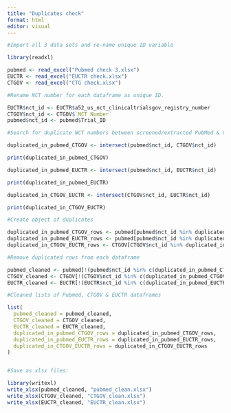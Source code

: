 ```yaml
---
title: "Duplicates check"
format: html
editor: visual
---
```


```r

#Import all 3 data sets and re-name unique ID variable

library(readxl)

pubmed <- read_excel("Pubmed check 3.xlsx")
EUCTR <- read_excel("EUCTR check.xlsx")
CTGOV <- read_excel("CTG check.xlsx")

#Rename NCT number for each dataframe as unique ID.

EUCTR$nct_id <- EUCTR$a52_us_nct_clinicaltrialsgov_registry_number
CTGOV$nct_id <- CTGOV$`NCT Number`
pubmed$nct_id <- pubmed$Trial_ID

```

```r

#Search for duplicate NCT numbers between screened/extracted PubMed & CTGOV screened:

duplicated_in_pubmed_CTGOV <- intersect(pubmed$nct_id, CTGOV$nct_id)

print(duplicated_in_pubmed_CTGOV)

```

```r

duplicated_in_pubmed_EUCTR <- intersect(pubmed$nct_id, EUCTR$nct_id)

print(duplicated_in_pubmed_EUCTR)

```

```r

duplicated_in_CTGOV_EUCTR <- intersect(CTGOV$nct_id, EUCTR$nct_id)

print(duplicated_in_CTGOV_EUCTR)

```

```r

#Create object of duplicates

duplicated_in_pubmed_CTGOV_rows <- pubmed[pubmed$nct_id %in% duplicated_in_pubmed_CTGOV, ]
duplicated_in_pubmed_EUCTR_rows <- pubmed[pubmed$nct_id %in% duplicated_in_pubmed_EUCTR, ]
duplicated_in_CTGOV_EUCTR_rows <- CTGOV[CTGOV$nct_id %in% duplicated_in_CTGOV_EUCTR, ]

```

```r

#Remove duplicated rows from each dataframe

pubmed_cleaned <- pubmed[!(pubmed$nct_id %in% c(duplicated_in_pubmed_CTGOV, duplicated_in_pubmed_EUCTR)), ]
CTGOV_cleaned <- CTGOV[!(CTGOV$nct_id %in% c(duplicated_in_pubmed_CTGOV, duplicated_in_CTGOV_EUCTR)), ]
EUCTR_cleaned <- EUCTR[!(EUCTR$nct_id %in% c(duplicated_in_pubmed_EUCTR, duplicated_in_CTGOV_EUCTR)), ]

```

```r

#Cleaned lists of Pubmed, CTGOV & EUCTR dataframes

list(
  pubmed_cleaned = pubmed_cleaned,
  CTGOV_cleaned = CTGOV_cleaned,
  EUCTR_cleaned = EUCTR_cleaned,
  duplicated_in_pubmed_CTGOV_rows = duplicated_in_pubmed_CTGOV_rows,
  duplicated_in_pubmed_EUCTR_rows = duplicated_in_pubmed_EUCTR_rows,
  duplicated_in_CTGOV_EUCTR_rows = duplicated_in_CTGOV_EUCTR_rows
)


#Save as xlsx files:

library(writexl)
write_xlsx(pubmed_cleaned, "pubmed_clean.xlsx")
write_xlsx(CTGOV_cleaned, "CTGOV_clean.xlsx")
write_xlsx(EUCTR_cleaned, "EUCTR_clean.xlsx")

```

